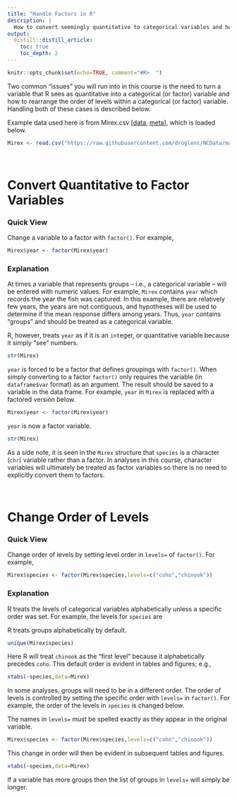 ```yaml
---
title: "Handle Factors in R"
description: |
  How to convert seemingly quantitative to categorical variables and how to reorder the levels of categorical variables.
output:
  distill::distill_article:
    toc: true
    toc_depth: 2
---
```


```r
knitr::opts_chunk$set(echo=TRUE, comment="#R>  ")
```

Two common "issues" you will run into in this course is the need to turn a variable that R sees as quantitative into a categorical (or factor) variable and how to rearrange the order of levels within a categorical (or factor) variable. Handling both of these cases is described below.

Example data used here is from Mirex.csv [[data](https://raw.githubusercontent.com/droglenc/NCData/master/Mirex.csv), [meta](https://raw.githubusercontent.com/droglenc/NCData/master/Mirex_meta.txt)], which is loaded below.

```r
Mirex <- read.csv("https://raw.githubusercontent.com/droglenc/NCData/master/Mirex.csv")
```

&nbsp;

# Convert Quantitative to Factor Variables
### Quick View
Change a variable to a factor with `factor()`. For example,

```r
Mirex$year <- factor(Mirex$year)
```

### Explanation
At times a variable that represents groups -- i.e., a categorical variable -- will be entered with numeric values. For example, `Mirex` contains `year` which records the year the fish was captured. In this example, there are relatively few years, the years are not contiguous, and hypotheses will be used to determine if the mean response differs among years. Thus, `year` contains "groups" and should be treated as a categorical variable.

R, however, treats `year` as if it is an `int`eger, or quantitative variable because it simply "see" numbers.

```r
str(Mirex)
```

`year` is forced to be a factor that defines groupings with `factor()`. When simply converting to a factor `factor()` only requires the variable (in `dataframe$var` format) as an argument. The result should be saved to a variable in the data frame. For example, `year` in `Mirex` is replaced with a factored version below.

```r
Mirex$year <- factor(Mirex$year)
```

`year` is now a factor variable.

```r
str(Mirex)
```

As a side note, it is seen in the `Mirex` structure that `species` is a character (`chr`) variable rather than a factor. In analyses in this course, character variables will ultimately be treated as factor variables so there is no need to explicitly convert them to factors.

&nbsp;

# Change Order of Levels
### Quick View
Change order of levels by setting level order in `levels=` of `factor()`. For example,

```r
Mirex$species <- factor(Mirex$species,levels=c("coho","chinook"))
```

### Explanation
R treats the levels of categorical variables alphabetically unless a specific order was set. For example, the levels for `species` are

<aside>
R treats groups alphabetically by default.
</aside>

```r
unique(Mirex$species)
```

Here R will treat `chinook` as the "first level" because it alphabetically precedes `coho`. This default order is evident in tables and figures; e.g.,

```r
xtabs(~species,data=Mirex)
```

In some analyses, groups will need to be in a different order. The order of levels is controlled by setting the specific order with `levels=` in `factor()`. For example, the order of the levels in `species` is changed below.

<aside>
The names in `levels=` must be spelled exactly as they appear in the original variable.
</aside>

```r
Mirex$species <- factor(Mirex$species,levels=c("coho","chinook"))
```

This change in order will then be evident in subsequent tables and figures.

```r
xtabs(~species,data=Mirex)
```

If a variable has more groups then the list of groups in `levels=` will simply be longer.
